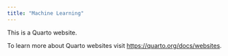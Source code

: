 ```yaml
---
title: "Machine Learning"
---
```


This is a Quarto website.

To learn more about Quarto websites visit <https://quarto.org/docs/websites>.
